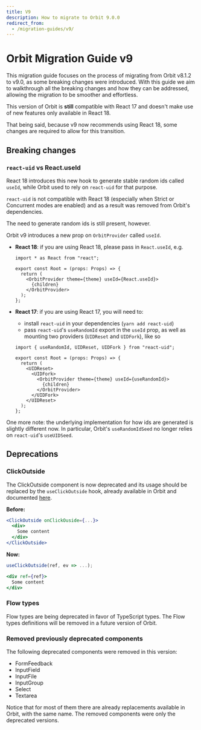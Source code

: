 ```yaml
---
title: V9
description: How to migrate to Orbit 9.0.0
redirect_from:
  - /migration-guides/v9/
---
```


# Orbit Migration Guide v9

This migration guide focuses on the process of migrating from Orbit v8.1.2 to v9.0, as some breaking changes were introduced.
With this guide we aim to walkthrough all the breaking changes and how they can be addressed, allowing the migration to be smoother and effortless.

This version of Orbit is **still** compatible with React 17 and doesn't make use of new features only available in React 18.

That being said, because v9 now recommends using React 18, some changes are required to allow for this transition.

## Breaking changes

### `react-uid` vs React.useId

React 18 introduces this new hook to generate stable random ids called `useId`, while Orbit used to rely on `react-uid` for that purpose.

`react-uid` is not compatible with React 18 (especially when Strict or Concurrent modes are enabled) and as a result was removed from Orbit's dependencies.

The need to generate random ids is still present, however.

Orbit v9 introduces a new prop on `OrbitProvider` called `useId`.

- **React 18**: if you are using React 18, please pass in `React.useId`, e.g.

  ```tsx
  import * as React from "react";

  export const Root = (props: Props) => {
    return (
      <OrbitProvider theme={theme} useId={React.useId}>
        {children}
      </OrbitProvider>
    );
  };
  ```

- **React 17**: if you are using React 17, you will need to:

  - install `react-uid` in your dependencies (`yarn add react-uid`)
  - pass `react-uid`'s `useRandomId` export in the `useId` prop, as well as mounting two providers (`UIDReset` and `UIDFork`), like so

  ```tsx
  import { useRandomId, UIDReset, UIDFork } from "react-uid";

  export const Root = (props: Props) => {
    return (
      <UIDReset>
        <UIDFork>
          <OrbitProvider theme={theme} useId={useRandomId}>
            {children}
          </OrbitProvider>
        </UIDFork>
      </UIDReset>
    );
  };
  ```

One more note: the underlying implementation for how ids are generated is slightly different now. In particular, Orbit's `useRandomIdSeed` no longer relies on `react-uid`'s `useUIDSeed`.

## Deprecations

### ClickOutside

The ClickOutside component is now deprecated and its usage should be replaced by the `useClickOutside` hook, already available in Orbit and documented [here](/utilities/useClickOutside/).

**Before:**

```jsx
<ClickOutside onClickOuside={...}>
  <div>
    Some content
  </div>
</ClickOutside>
```

**Now:**

```jsx
useClickOutside(ref, ev => ...);

<div ref={ref}>
  Some content
</div>
```

### Flow types

Flow types are being deprecated in favor of TypeScript types. The Flow types definitions will be removed in a future version of Orbit.

### Removed previously deprecated components

The following deprecated components were removed in this version:

- FormFeedback
- InputField
- InputFile
- InputGroup
- Select
- Textarea

Notice that for most of them there are already replacements available in Orbit, with the same name. The removed components were only the deprecated versions.
